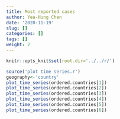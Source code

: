 ```yaml
---
title: Most reported cases
author: Yea-Hung Chen
date: '2020-11-19'
slug: []
categories: []
tags: [] 
weight: 2
--- 
```


```r
knitr::opts_knit$set(root.dir='../../r/')
```

```r
source('plot time series.r')
geography<-'country'
plot_time_series(ordered.countries[1])
plot_time_series(ordered.countries[2]) 
plot_time_series(ordered.countries[3]) 
plot_time_series(ordered.countries[4]) 
plot_time_series(ordered.countries[5]) 
plot_time_series(ordered.countries[6]) 
```